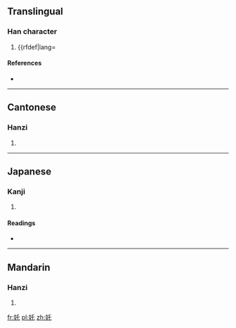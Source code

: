 {{also|姹}}
==Translingual==

===Han character===
{{Han char|rn=38|rad=女|as=03|sn=6|four=4241<sub>1</sub>|canj=女竹心 (VHP)|ids=⿰[[女]][[乇]]}}

# {{rfdef|lang={{trreq|cmn}}

====References====
* {{Han ref|kx=0255.090|dkj=06051|dj=0518.100|hdz=21026.030|uh=597C|ud=22908|bh=C9CD|bd=51661}}

----

==Cantonese==

===Hanzi===
{{yue-hanzi|jyut=|y=cha3|sim=姹}}

# {{defn|lang=yue|sort=女03}}

----

==Japanese==

===Kanji===
{{ja-kanji|grade=|rs=女03}}

# {{defn|lang=ja|sort=女03}}

====Readings====
* {{ja-readings|on=[[た]] (ta), [[と]] (to), [[つ]] (tsu)|kun=[[おとめ]] (otome), [[ほこる]] (hokoru)}}

----

==Mandarin==

===Hanzi===
{{cmn-hanzi|sim=姹|pin=[[chà]] ([[cha4]])|wg=ch'a<sup>4</sup>}}

# {{defn|lang=cmn|sort=女03}}

[[fr:奼]]
[[pl:奼]]
[[zh:奼]]